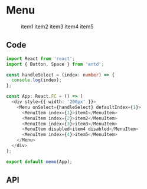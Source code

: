 
# Menu
<div className='Menu' style={{ width: '200px' }}>
  <Menu defaultIndex={1}>
    <MenuItem index={1}>item1</MenuItem>
    <MenuItem index={2}>item2</MenuItem>
    <MenuItem index={3}>item3</MenuItem>
    <MenuItem disabled>item4</MenuItem>
    <MenuItem index={4}>item5</MenuItem>
  </Menu>
</div>

## Code

```ts
import React from 'react';
import { Button, Space } from 'antd';

const handleSelect = (index: number) => {
  console.log(index);
};

const App: React.FC = () => (
  <div style={{ width: '200px' }}>
    <Menu onSelect={handleSelect} defaultIndex={1}>
      <MenuItem index={1}>item1</MenuItem>
      <MenuItem index={2}>item2</MenuItem>
      <MenuItem index={3}>item3</MenuItem>
      <MenuItem disabled>item4 disabled</MenuItem>
      <MenuItem index={4}>item5</MenuItem>
    </Menu>
  </div>
);

export default memo(App);
```

## API

